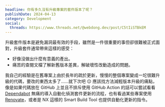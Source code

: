 ```yaml
---
headline: 你有多久沒有升級專案的套件版本了呢？
publishDate: 2024-04-13
category: Development
social:
  threads: https://www.threads.net/@webdong.dev/post/C5tIiSTBkEM
---
```


升級套件版本是避免漏洞最有效的手段，雖然是一件很重要的事但卻很難被正式面對，升級套件通常帶來這樣的感受：

- 好像沒做出什麼有意義的產出。
- 痛苦的查閱文檔了解新舊版本差異，解破壞性改動造成的問題。

我自己的經驗是在舊專案上由於長年的疏於更新，慢慢的整個專案變成一坨很難升級的代碼，要改的東西太多了……就下次吧 😑 應該找方法減輕版本升級的痛點，像是如果代碼放在 GitHub 上並且不排斥使用 GitHub Action 的話可以嘗試看看 [Dependabot](https://docs.github.com/en/code-security/getting-started/dependabot-quickstart-guide) 無痛的導入自動化偵測套件更新的流程，也有看過某些專案使用 [Renovate](https://docs.renovatebot.com/)，或者是 NX 這樣的 Smart Build Tool 也提供自動化更新的指令。
